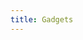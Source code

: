 ```yaml
---
title: Gadgets
---
```



<LinkCard
  href="https://nk0.me/g/minesweep-automated"
  title="Minesweep"
  description="Automated Minesweeper via solving CSP with a homemade SAT solver. (WIP)"
/>
<br />
<LinkCard
  href="https://nk0.me/g/aidb"
  title="AIDB"
  description="Has nothing to do with AI, but the user interface looks like you are talking to a chatbot. (WIP)"
/>
<br />
<LinkCard
  href="https://nk0.me/g/tic-tac-toe"
  title="Tic Tac Toe"
  description="Made to try out React.js"
/>
